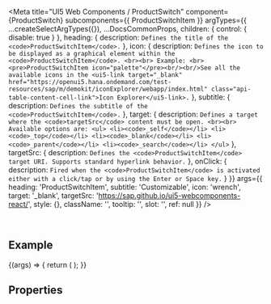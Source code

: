 
<Meta
  title="UI5 Web Components / ProductSwitch"
  component={ProductSwitch}
  subcomponents={{ ProductSwitchItem }}
  argTypes={{
    ...createSelectArgTypes({}),
    ...DocsCommonProps,
    children: { control: { disable: true } },
    heading: { description: `Defines the title of the <code>ProductSwitchItem</code>.` },
    icon: {
      description: `Defines the icon to be displayed as a graphical element within the <code>ProductSwitchItem</code>. <br><br> Example: <br> <pre>ProductSwitchItem icon="palette"</pre><br/><br/>See all the available icons in the <ui5-link target="_blank" href="https://openui5.hana.ondemand.com/test-resources/sap/m/demokit/iconExplorer/webapp/index.html" class="api-table-content-cell-link">Icon Explorer</ui5-link>.`
    },
    subtitle: { description: `Defines the subtitle of the <code>ProductSwitchItem</code>.` },
    target: {
      description: `Defines a target where the <code>targetSrc</code> content must be open. <br><br> Available options are: <ul> <li><code>_self</code></li> <li><code>_top</code></li> <li><code>_blank</code></li> <li><code>_parent</code></li> <li><code>_search</code></li> </ul>`
    },
    targetSrc: {
      description: `Defines the <code>ProductSwitchItem</code> target URI. Supports standard hyperlink behavior.`
    },
    onClick: {
      description: `Fired when the <code>ProductSwitchItem</code> is activated either with a click/tap or by using the Enter or Space key.`
    }
  }}
  args={{
    heading: 'ProductSwitchItem',
    subtitle: 'Customizable',
    icon: 'wrench',
    target: '_blank',
    targetSrc: 'https://sap.github.io/ui5-webcomponents-react/',
    style: {},
    className: '',
    tooltip: '',
    slot: '',
    ref: null
  }}
/>

<DocsHeader />

<br />

## Example

<Canvas>
  <Story name="Default">
    {(args) => {
      return (
        <ProductSwitch>
          <ProductSwitchItem {...args} />
          <ProductSwitchItem heading="Home" subtitle="Central Home" icon="home" />
          <ProductSwitchItem
            heading="Analytical Cloud"
            subtitle="Analytical Cloud"
            icon="business-objects-experience"
          />
          <ProductSwitchItem heading="Catalog" subtitle="Ariba" icon="contacts" />
          <ProductSwitchItem heading="Travel & Expense" subtitle="Concur" icon="flight" />
        </ProductSwitch>
      );
    }}
  </Story>
</Canvas>

## Properties

<ArgsTable story="." />
